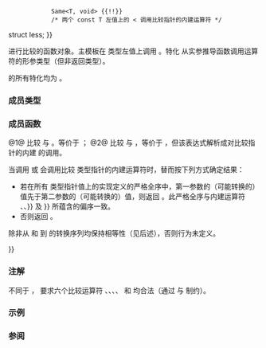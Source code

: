 {{cpp/experimental/ranges/title|less}}
{{cpp/experimental/ranges/utility/navbar}}
{{dcl begin}}
{{dcl header|experimental/ranges/functional}}
{{dcl|since=ranges|1=
template&lt; class T = void &gt;
    requires StrictTotallyOrdered&lt;T&gt; {{!!}}
             Same&lt;T, void&gt; {{!!}}
             /* 两个 const T 左值上的 &lt; 调用比较指针的内建运算符 */
struct less;
}}
{{dcl|since=ranges|1=
template &lt;&gt;
struct less&lt;void&gt;;
}}
{{dcl end}}

进行比较的函数对象。主模板在 {{tt|T}} 类型左值上调用 {{c|operator&lt;}}。特化 {{tt|less&lt;void&gt;}} 从实参推导函数调用运算符的形参类型（但非返回类型）。

{{tt|less}} 的所有特化均为 {{rconcept|Semiregular}}。

=== 成员类型 ===
{{dsc begin}}
{{dsc hitem|成员类型|定义}}
{{dsc | {{tt|is_transparent}} {{mark|仅为 {{tt|less&lt;void&gt;}} 特化的成员}}| /* 未指定 */}}
{{dsc end}}

===成员函数===
{{dsc begin}}
{{dsc mem fun | operator() | nolink=true |检查第一参数是否''小于''第二个}}
{{dsc end}}

{{member|1={{small|std::experimental::ranges::less::}}operator()|2=
{{dcl begin}}
{{dcl|num=1|notes={{mark|仅为主 {{tt|less&lt;T&gt;}} 模板的成员}}|1=
constexpr bool operator()(const T&amp; x, const T&amp; y) const;
}}
{{dcl|num=2|notes={{mark|仅为 {{tt|less&lt;void&gt;}} 特化的成员}}|1=
template&lt; class T, class U &gt;
    requires StrictTotallyOrderedWith&lt;T, U&gt; {{!!}}
             /* std::declval&lt;T&gt;() &lt; std::declval&lt;U&gt;()
                解析成比较指针的内建运算符 */
constexpr bool operator()(T&amp;&amp; t, U&amp;&amp; u) const;
}}
{{dcl end}}

@1@ 比较 {{tt|x}} 与 {{tt|y}}。等价于 {{c|return ranges::less&lt;&gt;{}(x, y)}}；
@2@ 比较 {{tt|t}} 与 {{tt|u}}，等价于 {{c|return std::forward&lt;T&gt;(t) &lt; std::forward&lt;U&gt;(u);}}，但该表达式解析成对比较指针的内建 {{c|operator&lt;}} 的调用。

当调用 {{v|1}} 或 {{v|2}} 会调用比较 {{tt|P}} 类型指针的内建运算符时，替而按下列方式确定结果：
* 若在所有 {{tt|P}} 类型指针值上的实现定义的严格全序中，第一参数的（可能转换的）值先于第二参数的（可能转换的）值，则返回 {{c|true}}。此严格全序与内建运算符 {{tt|&lt;}}、{{tt|&gt;}}、{{tt|&lt;{{=}}}} 及 {{tt|&gt;{{=}}}} 所蕴含的偏序一致。
* 否则返回 {{c|false}}。

除非从 {{tt|T}} 和 {{tt|U}} 到 {{tt|P}} 的转换序列均保持相等性（见后述），否则行为未定义。

{{cpp/experimental/ranges/equality preservation|skip-requires=yes}}
}}

===注解===
不同于 {{lc|std::less}}，{{tt|ranges::less}} 要求六个比较运算符 {{tt|&lt;}}、{{tt|1=&lt;=}}、{{tt|&gt;}}、{{tt|1=&gt;=}}、{{tt|1===}} 和 {{tt|1=!=}} 均合法（通过 {{rconcept|StrictTotallyOrdered}} 与 {{rconcept|StrictTotallyOrderedWith}} 制约）。

===示例===
{{example}}

===参阅===
{{dsc begin}}
{{dsc inc|cpp/utility/functional/dsc less}}
{{dsc end}}

{{langlinks|en}}